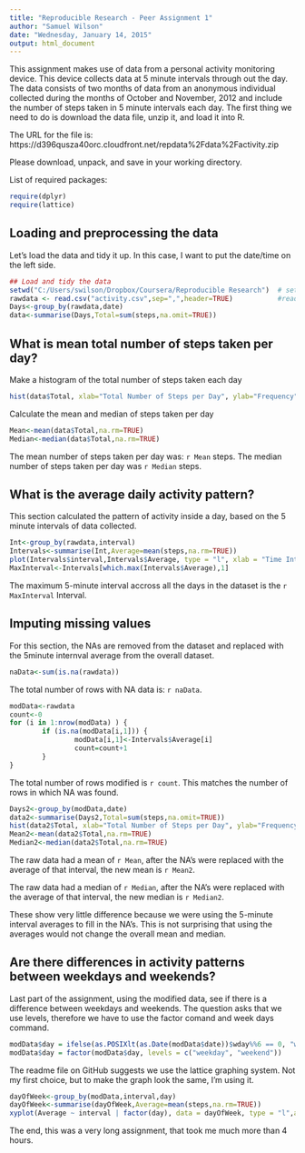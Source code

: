 ```yaml
---
title: "Reproducible Research - Peer Assignment 1"
author: "Samuel Wilson"
date: "Wednesday, January 14, 2015"
output: html_document
---
```


This assignment makes use of data from a personal activity monitoring device. This device collects data at 5 minute intervals through out the day. The data consists of two months of data from an anonymous individual collected during the months of October and November, 2012 and include the number of steps taken in 5 minute intervals each day.  The first thing we need to do is download the data file, unzip it, and load it into R. 

The URL for the file is: https://d396qusza40orc.cloudfront.net/repdata%2Fdata%2Factivity.zip

Please download, unpack, and save in your working directory.  

List of required packages:

```r
require(dplyr)
require(lattice)
```


## Loading and preprocessing the data
Let's load the data and tidy it up. In this case, I want to put the date/time on the left side.

```r
## Load and tidy the data
setwd("C:/Users/swilson/Dropbox/Coursera/Reproducible Research")  # set working directory, where the activity file is.
rawdata <- read.csv("activity.csv",sep=",",header=TRUE)           #read the file from working directory
Days<-group_by(rawdata,date)
data<-summarise(Days,Total=sum(steps,na.omit=TRUE))
```

## What is mean total number of steps taken per day?
Make a histogram of the total number of steps taken each day

```r
hist(data$Total, xlab="Total Number of Steps per Day", ylab="Frequency", main="Histogram of Total Steps taken per day", col="green")
```

Calculate the mean and median of steps taken per day

```r
Mean<-mean(data$Total,na.rm=TRUE)
Median<-median(data$Total,na.rm=TRUE)
```

The mean number of steps taken per day was: `r Mean` steps.
The median number of steps taken per day was `r Median` steps.


## What is the average daily activity pattern?
This section calculated the pattern of activity inside a day, based on the 5 minute intervals of data collected.

```r
Int<-group_by(rawdata,interval)
Intervals<-summarise(Int,Average=mean(steps,na.rm=TRUE))
plot(Intervals$interval,Intervals$Average, type = "l", xlab = "Time Intervals in 5-minute Segments", ylab = "Mean number of steps taken per Day" )
MaxInterval<-Intervals[which.max(Intervals$Average),1]
```

The maximum 5-minute interval accross all the days in the dataset is the `r MaxInterval` Interval.

## Imputing missing values
For this section, the NAs are removed from the dataset and replaced with the 5minute internval average from the overall dataset.  

```r
naData<-sum(is.na(rawdata))
```

The total number of rows with NA data is: `r naData`.

```r
modData<-rawdata
count<-0
for (i in 1:nrow(modData) ) {
        if (is.na(modData[i,1])) {
                modData[i,1]<-Intervals$Average[i]
                count=count+1
        }   
}
```

The total number of rows modified is `r count`.  This matches the number of rows in which NA was found.

```r
Days2<-group_by(modData,date)
data2<-summarise(Days2,Total=sum(steps,na.omit=TRUE))
hist(data2$Total, xlab="Total Number of Steps per Day", ylab="Frequency", main="Histogram of Total Steps taken per day with Modified Data", col="red")
Mean2<-mean(data2$Total,na.rm=TRUE)
Median2<-median(data2$Total,na.rm=TRUE)
```

The raw data had a mean of `r Mean`, after the NA's were replaced with the average of that interval, the new mean is `r Mean2`.

The raw data had a median of `r Median`, after the NA's were replaced with the average of that interval, the new median is `r Median2`.

These show very little difference because we were using the 5-minute interval averages to fill in the NA's.  This is not surprising that using the averages would not change the overall mean and median.


## Are there differences in activity patterns between weekdays and weekends?
Last part of the assignment, using the modified data, see if there is a difference between weekdays and weekends.  The question asks that we use levels, therefore we have to use the factor comand and week days command.

```r
modData$day = ifelse(as.POSIXlt(as.Date(modData$date))$wday%%6 == 0, "weekend", "weekday")
modData$day = factor(modData$day, levels = c("weekday", "weekend"))

```

The readme file on GitHub suggests we use the lattice graphing system.  Not my first choice, but to make the graph look the same, I'm using it.  

```r
dayOfWeek<-group_by(modData,interval,day)
dayOfWeek<-summarise(dayOfWeek,Average=mean(steps,na.rm=TRUE))
xyplot(Average ~ interval | factor(day), data = dayOfWeek, type = "l",aspect = 1/2) 
```


The end, this was a very long assignment, that took me much more than 4 hours.  